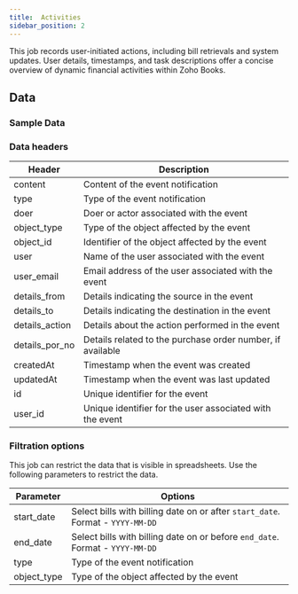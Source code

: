 ```yaml
---
title:  Activities
sidebar_position: 2
---
```


This job records user-initiated actions, including bill retrievals and system updates. User details, timestamps, and task descriptions offer a concise overview of dynamic financial activities within Zoho Books.

<AddJob
  template="gsheet_simplepor_activities"
/>

## Data

### Sample Data

<Gsheet
  src="https://docs.google.com/spreadsheets/d/14xpjjn0KR9oWi4zoM7JEfvAuiwR5ybX_0dVTZxmmwRI/edit#gid=1483968825"
/>


### Data headers

| Header           | Description                                                |
|------------------|------------------------------------------------------------|
| content          | Content of the event notification                          |
| type             | Type of the event notification                             |
| doer             | Doer or actor associated with the event                    |
| object_type      | Type of the object affected by the event                   |
| object_id        | Identifier of the object affected by the event             |
| user             | Name of the user associated with the event                 |
| user_email       | Email address of the user associated with the event        |
| details_from     | Details indicating the source in the event                 |
| details_to       | Details indicating the destination in the event            |
| details_action   | Details about the action performed in the event            |
| details_por_no   | Details related to the purchase order number, if available |
| createdAt        | Timestamp when the event was created                       |
| updatedAt        | Timestamp when the event was last updated                  |
| id               | Unique identifier for the event                            |
| user_id          | Unique identifier for the user associated with the event   |



### Filtration options

This job can restrict the data that is visible in spreadsheets. Use the following parameters to restrict the data.

| Parameter   | Options                                                                         |
|-------------|---------------------------------------------------------------------------------|
| start_date  | Select bills with billing date on or after `start_date`. Format - `YYYY-MM-DD`  |
| end_date    | Select bills with billing date on or before `end_date`. Format - `YYYY-MM-DD`   |
| type        | Type of the event notification                                                  |
| object_type | Type of the object affected by the event                                        |

<!---
## Others

### Similar jobs

Similar sort of data can be achieved by using get accounting transaction job and filtering it by invoice type. 

### Reports that use this job

Here are some of the report templates that use this job: 
-->
